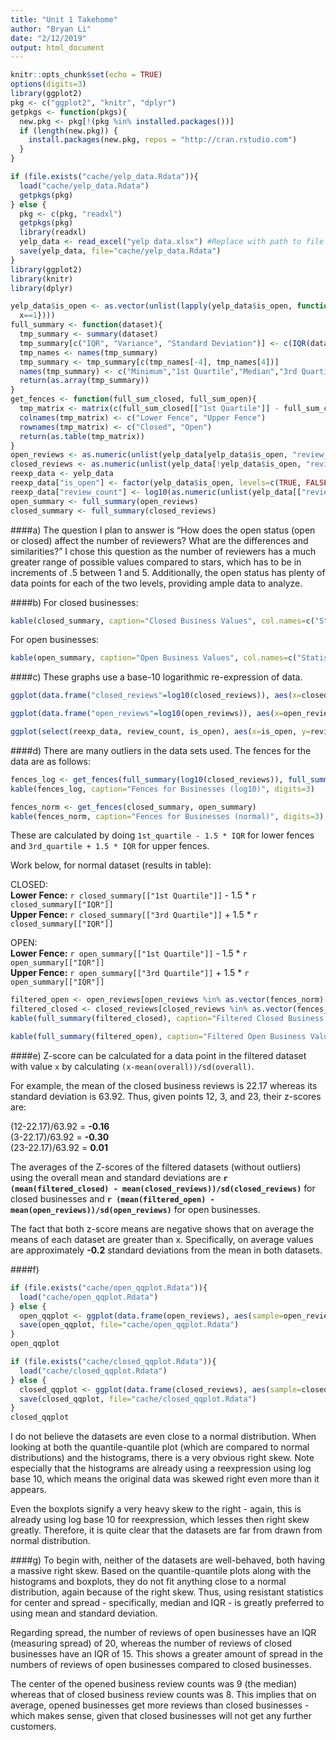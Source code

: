 ```yaml
---
title: "Unit 1 Takehome"
author: "Bryan Li"
date: "2/12/2019"
output: html_document
---
```


```r
knitr::opts_chunk$set(echo = TRUE)
options(digits=3)
library(ggplot2)
pkg <- c("ggplot2", "knitr", "dplyr")
getpkgs <- function(pkgs){
  new.pkg <- pkg[!(pkg %in% installed.packages())]
  if (length(new.pkg)) {
    install.packages(new.pkg, repos = "http://cran.rstudio.com")
  }
}

if (file.exists("cache/yelp_data.Rdata")){
  load("cache/yelp_data.Rdata")
  getpkgs(pkg)
} else {
  pkg <- c(pkg, "readxl")
  getpkgs(pkg)
  library(readxl)
  yelp_data <- read_excel("yelp data.xlsx") #Replace with path to file
  save(yelp_data, file="cache/yelp_data.Rdata")
}
library(ggplot2)
library(knitr)
library(dplyr)

yelp_data$is_open <- as.vector(unlist(lapply(yelp_data$is_open, function(x) {x[!x %in% c(0, 1)] <- NA
  x==1})))
full_summary <- function(dataset){
  tmp_summary <- summary(dataset)
  tmp_summary[c("IQR", "Variance", "Standard Deviation")] <- c(IQR(dataset), var(dataset), sd(dataset))
  tmp_names <- names(tmp_summary)
  tmp_summary <- tmp_summary[c(tmp_names[-4], tmp_names[4])]
  names(tmp_summary) <- c("Minimum","1st Quartile","Median","3rd Quartile", "Maximum", "IQR", "Variance", "Standard Deviation", "Mean")
  return(as.array(tmp_summary))
}
get_fences <- function(full_sum_closed, full_sum_open){
  tmp_matrix <- matrix(c(full_sum_closed[["1st Quartile"]] - full_sum_closed[["IQR"]], full_sum_closed[["3rd Quartile"]] + full_sum_closed[["IQR"]], full_sum_open[["1st Quartile"]] - full_sum_open[["IQR"]], full_sum_open[["3rd Quartile"]] + full_sum_open[["IQR"]]), ncol = 2, byrow=TRUE)
  colnames(tmp_matrix) <- c("Lower Fence", "Upper Fence")
  rownames(tmp_matrix) <- c("Closed", "Open")
  return(as.table(tmp_matrix))
}
open_reviews <- as.numeric(unlist(yelp_data[yelp_data$is_open, "review_count"]))
closed_reviews <- as.numeric(unlist(yelp_data[!yelp_data$is_open, "review_count"]))
reexp_data <- yelp_data
reexp_data["is_open"] <- factor(yelp_data$is_open, levels=c(TRUE, FALSE), labels=c("Open", "Closed"))
reexp_data["review_count"] <- log10(as.numeric(unlist(yelp_data[["review_count"]])))
open_summary <- full_summary(open_reviews)
closed_summary <- full_summary(closed_reviews)
```

####a)
The question I plan to answer is "How does the open status (open or closed) affect the number of reviewers? What are the differences and similarities?" I chose this question as the number of reviewers has a much greater range of possible values compared to stars, which has to be in increments of .5 between 1 and 5. Additionally, the open status has plenty of data points for each of the two levels, providing ample data to analyze.

####b)
For closed businesses:

```r
kable(closed_summary, caption="Closed Business Values", col.names=c("Statistic", "Value"), digits=3)
```

For open businesses:

```r
kable(open_summary, caption="Open Business Values", col.names=c("Statistic", "Value"), digits=3)
```

####c)
These graphs use a base-10 logarithmic re-expression of data.
```r
ggplot(data.frame("closed_reviews"=log10(closed_reviews)), aes(x=closed_reviews)) + geom_histogram(aes(y=..density..), color="black", fill="red", binwidth=0.1) + scale_x_continuous("# Ratings (log10)") + ggtitle("# of Ratings for Closed Businesses") + geom_density(alpha=.5, fill="grey")
```

```r
ggplot(data.frame("open_reviews"=log10(open_reviews)), aes(x=open_reviews)) + geom_histogram(aes(y=..density..), color="black", fill="green", binwidth=0.1) + scale_x_continuous("# Ratings (log10)") + ggtitle("# of Ratings for Open Businesses") + geom_density(alpha=.5, fill="grey")
```

```r
ggplot(select(reexp_data, review_count, is_open), aes(x=is_open, y=review_count, fill=is_open)) +scale_fill_manual(guide=FALSE, labels=c("Open", "Closed"), values=c("green", "red")) + scale_x_discrete(name="Open Status") + scale_y_continuous("Number of Reviews (log10)", breaks=seq(0,4,.25), limits=c(0.25, 4)) + geom_boxplot() + coord_flip() + ggtitle("Boxplot of Review Counts based on Open Status")
```

####d)
There are many outliers in the data sets used. The fences for the data are as follows:

```r
fences_log <- get_fences(full_summary(log10(closed_reviews)), full_summary(log10(open_reviews)))
kable(fences_log, caption="Fences for Businesses (log10)", digits=3)
```

```r
fences_norm <- get_fences(closed_summary, open_summary)
kable(fences_norm, caption="Fences for Businesses (normal)", digits=3)
```

These are calculated by doing `1st_quartile - 1.5 * IQR` for lower fences and `3rd_quartile + 1.5 * IQR` for upper fences.

Work below, for normal dataset (results in table):

CLOSED:<br>
**Lower Fence:** `r closed_summary[["1st Quartile"]]` - 1.5 * `r closed_summary[["IQR"]]`<br>
**Upper Fence:** `r closed_summary[["3rd Quartile"]]` + 1.5 * `r closed_summary[["IQR"]]`

OPEN:<br>
**Lower Fence:** `r open_summary[["1st Quartile"]]` - 1.5 * `r open_summary[["IQR"]]`<br>
**Upper Fence:** `r open_summary[["3rd Quartile"]]` + 1.5 * `r open_summary[["IQR"]]`

```r
filtered_open <- open_reviews[open_reviews %in% as.vector(fences_norm)[2]:as.vector(fences_norm)[4]]
filtered_closed <- closed_reviews[closed_reviews %in% as.vector(fences_norm)[1]:as.vector(fences_norm)[3]]
kable(full_summary(filtered_closed), caption="Filtered Closed Business Values", col.names=c("Statistic", "Value"), digits=3)
```

```r
kable(full_summary(filtered_open), caption="Filtered Open Business Values", col.names=c("Statistic", "Value"), digits=3)
```

####e)
Z-score can be calculated for a data point in the filtered dataset with value `x` by calculating `(x-mean(overall))/sd(overall)`.

For example, the mean of the closed business reviews is 22.17 whereas its standard deviation is 63.92. Thus, given points 12, 3, and 23, their z-scores are:

(12-22.17)/63.92 = **-0.16**<br>
(3-22.17)/63.92 = **-0.30**<br>
(23-22.17)/63.92 = **0.01**

The averages of the Z-scores of the filtered datasets (without outliers) using the overall mean and standard deviations are **`r (mean(filtered_closed) - mean(closed_reviews))/sd(closed_reviews)`** for closed businesses and **`r (mean(filtered_open) - mean(open_reviews))/sd(open_reviews)`** for open businesses.

The fact that both z-score means are negative shows that on average the means of each dataset are greater than x. Specifically, on average values are approximately **-0.2** standard deviations from the mean in both datasets.

####f)

```r
if (file.exists("cache/open_qqplot.Rdata")){
  load("cache/open_qqplot.Rdata")
} else {
  open_qqplot <- ggplot(data.frame(open_reviews), aes(sample=open_reviews)) + stat_qq() + stat_qq_line() + ggtitle("Q-Q Plot of Open Business Reviews") + scale_y_continuous("Sample Quantities") + scale_x_continuous("Theoretical Quantiles")
  save(open_qqplot, file="cache/open_qqplot.Rdata")
}
open_qqplot

```

```r
if (file.exists("cache/closed_qqplot.Rdata")){
  load("cache/closed_qqplot.Rdata")
} else {
  closed_qqplot <- ggplot(data.frame(closed_reviews), aes(sample=closed_reviews)) + stat_qq() + stat_qq_line() + ggtitle("Q-Q Plot of Closed Business Reviews") + scale_y_continuous("Sample Quantities") + scale_x_continuous("Theoretical Quantiles")
  save(closed_qqplot, file="cache/closed_qqplot.Rdata")
}
closed_qqplot
```

I do not believe the datasets are even close to a normal distribution. When looking at both the quantile-quantile plot (which are compared to normal distributions) and the histograms, there is a very obvious right skew. Note especially that the histograms are already using a reexpression using log base 10, which means the original data was skewed right even more than it appears.

Even the boxplots signify a very heavy skew to the right - again, this is already using log base 10 for reexpression, which lesses then right skew greatly. Therefore, it is quite clear that the datasets are far from drawn from normal distribution.

####g)
<!-- center shape spread-->
To begin with, neither of the datasets are well-behaved, both having a massive right skew. Based on the quantile-quantile plots along with the histograms and boxplots, they do not fit anything close to a normal distribution, again because of the right skew. Thus, using resistant statistics for center and spread - specifically, median and IQR - is greatly preferred to using mean and standard deviation.

Regarding spread, the number of reviews of open businesses have an IQR (measuring spread) of 20, whereas the number of reviews of closed businesses have an IQR of 15. This shows a greater amount of spread in the numbers of reviews of open businesses compared to closed businesses. 

The center of the opened business review counts was 9 (the median) whereas that of closed business review counts was 8. This implies that on average, opened businesses get more reviews than closed businesses - which makes sense, given that closed businesses will not get any further customers.